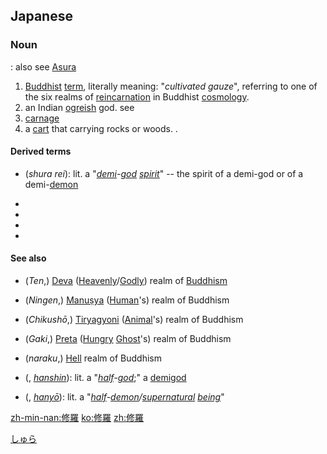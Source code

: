 ==Japanese==
{{rfc}}
{{ja-kanjitab|しゅ|ら|yomi=o}}

===Noun===
{{ja-noun|しゅら}}: also see [[Asura]]

# [[Buddhist]] [[term]], literally meaning: "''cultivated gauze''", referring to one of the six realms of [[reincarnation]] in Buddhist [[cosmology]].
# an Indian [[ogreish]] god. see {{l|ja|阿修羅}}
# [[carnage]]
# a [[cart]] that carrying rocks or woods. {{l|ja|修羅車}}.

====Derived terms====
* {{l|ja|修羅霊}} (''shura rei''): lit. a "''[[demi]]-[[god]] [[spirit]]''" -- the spirit of a demi-god or of a demi-[[demon]]
* {{l|ja|修羅場}}
* {{l|ja|修羅道}}
* {{l|ja|修羅の巷}}
* {{l|ja|修羅物}}

====See also====
* {{l|ja|天}} (''Ten'',) [[Deva]] ([[heavenly|Heavenly]]/[[godly|Godly]]) realm of [[Buddhism]]
* {{l|ja|人間}} (''Ningen'',) [[Manuṣya]] ([[human|Human]]'s) realm of Buddhism
* {{l|ja|畜生}} (''Chikushō'',) [[Tiryagyoni]] ([[animal|Animal]]'s) realm of Buddhism
* {{l|ja|餓鬼}} (''Gaki'',) [[Preta]] ([[hungry|Hungry]] [[ghost|Ghost]]'s) realm of Buddhism
* {{l|ja|奈落}} (''naraku'',) [[hell|Hell]] realm of Buddhism
* {{l|ja|半神}} ({{l|ja|はんしん}}, ''[[hanshin]]''): lit. a "''[[half]]-[[god]]'';" a [[demigod]]
* {{l|ja|半妖}} ({{l|ja|はんよう}}, ''[[hanyō]]''): lit. a "''[[half]]-[[demon]]/[[supernatural]] [[being]]''"

[[Category:Japanese nouns|しゅら]]

[[zh-min-nan:修羅]]
[[ko:修羅]]
[[zh:修羅]]